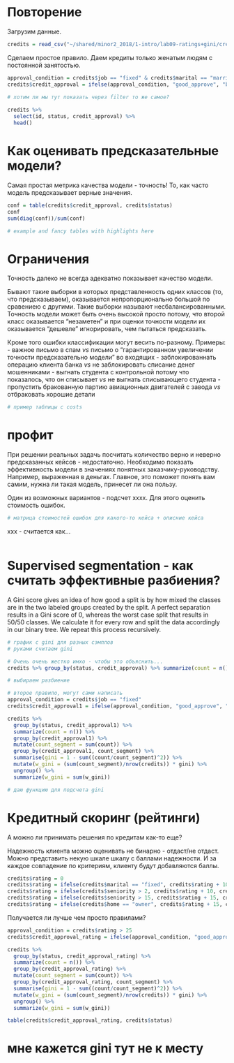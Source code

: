 
# Повторение

Загрузим данные.

```r
credits = read_csv("~/shared/minor2_2018/1-intro/lab09-ratings+gini/credit-data.csv")
```

Сделаем простое правило. Даем кредиты только женатым людям с постоянной занятостью. 

```r
approval_condition = credits$job == "fixed" & credits$marital == "married"
credits$credit_approval = ifelse(approval_condition, "good_approve", "bad_deny")
  
# хотим ли мы тут показать через filter то же самое?

credits %>% 
  select(id, status, credit_approval) %>% 
  head()
```

# Как оценивать предсказательные модели?

Самая простая метрика качества модели - точность! То, как часто модель предсказывает верные значения.

```r
conf = table(credits$credit_approval, credits$status)
conf
sum(diag(conf))/sum(conf)

# example and fancy tables with highlights here
```

# Ограничения

Точность далеко не всегда адекватно показывает качество модели.

Бывают такие выборки в которых представленность одних классов (то, что предсказываем), оказывается непропорционально большой по сравениею с другими. Такие выборки называют несбалансированными. Точность модели может быть очень высокой просто потому, что второй класс оказывается "незаметен" и при оценки точности модели их оказывается "дешевле" игнорировать, чем пытаться предсказать.

Кроме того ошибки классификации могут весить по-разному. 
Примеры: 
- важное письмо в спам *vs* письмо о "гарантированном увеличении точности предсказательно модели" во входящих
- заблокированнать   операцию клиента банка *vs* не заблокировать списание денег мошенниками
- выгнать студента с контрольной потому что показалось, что он списывает *vs* не выгнать списывающего студента
- пропустить бракованную партию авиационных двигателей с завода *vs* отбраковать хорошие детали

```r
# пример таблицы с costs
```

# профит

При решении реальных задачь посчитать количество верно и неверно предсказанных кейсов - недостаточно. Необходимо показать эффективность модели в значениях понятных заказчику-руководству. Например, выраженная в деньгах. Главное, это поможет понять вам самим, нужна ли такая модель, принесет ли она пользу. 

Один из возможных вариантов - подсчет хххх. Для этого оценить стоимость ошибок. 

```r
# матрица стоимостей ошибок для какого-то кейса + описние кейса
```

ххх - считается как...

```r

```

# Supervised segmentation - как считать эффективные разбиения?

A Gini score gives an idea of how good a split is by how mixed the classes are in the two labeled groups created by the split. A perfect separation results in a Gini score of 0, whereas the worst case split that results in 50/50 classes. We calculate it for every row and split the data accordingly in our binary tree. We repeat this process recursively.

```r
# график с gini для разных сэмплов
# руками считаем gini

# Очень очень жестко имхо - чтобы это объяснить...
credits %>% group_by(status, credit_approval) %>% summarize(count = n())

# выбираем разбиение

# второе правило, могут сами написать 
approval_condition = credits$job == "fixed"
credits$credit_approval1 = ifelse(approval_condition, "good_approve", "bad_deny")

credits %>% 
  group_by(status, credit_approval1) %>% 
  summarize(count = n()) %>%
  group_by(credit_approval1) %>%
  mutate(count_segment = sum(count)) %>%
  group_by(credit_approval1, count_segment) %>% 
  summarise(gini = 1 - sum((count/count_segment)^2)) %>% 
  mutate(w_gini = (sum(count_segment)/nrow(credits)) * gini) %>% 
  ungroup() %>% 
  summarize(w_gini = sum(w_gini))

```

```r
# даю функцию для подсчета gini
```

# Кредитный скоринг (рейтинги)

А можно ли принимать решения по кредитам как-то еще? 

Надежность клиента можно оценивать не бинарно - отдаст/не отдаст. Можно представить некую шкале шкалу с баллами надежности. И за каждое совпадение по критериям, клиенту будут добавляются баллы. 

```r
credits$rating = 0
credits$rating = ifelse(credits$marital == "fixed", credits$rating + 10, credits$rating)
credits$rating = ifelse(credits$seniority > 2, credits$rating + 10, credits$rating)
credits$rating = ifelse(credits$seniority > 15, credits$rating + 15, credits$rating)
credits$rating = ifelse(credits$home == "owner", credits$rating + 15, credits$rating)
```

Получается ли лучше чем просто правилами?
```r
approval_condition = credits$rating > 25
credits$credit_approval_rating = ifelse(approval_condition, "good_approve", "bad_deny")

credits %>% 
  group_by(status, credit_approval_rating) %>% 
  summarize(count = n()) %>%
  group_by(credit_approval_rating) %>%
  mutate(count_segment = sum(count)) %>%
  group_by(credit_approval_rating, count_segment) %>% 
  summarise(gini = 1 - sum((count/count_segment)^2)) %>% 
  mutate(w_gini = (sum(count_segment)/nrow(credits)) * gini) %>% 
  ungroup() %>% 
  summarize(w_gini = sum(w_gini))

table(credits$credit_approval_rating, credits$status)
```

# мне кажется gini тут не к месту
